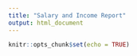 ```yaml
---
title: "Salary and Income Report"
output: html_document
---
```


```r
knitr::opts_chunk$set(echo = TRUE)
```

